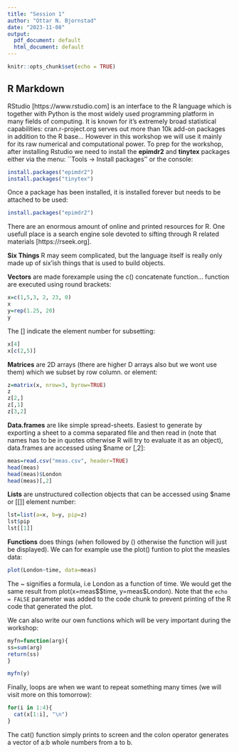 ```yaml
---
title: "Session 1"
author: "Ottar N. Bjornstad"
date: "2023-11-08"
output:
  pdf_document: default
  html_document: default
---
```


```r
knitr::opts_chunk$set(echo = TRUE)
```

## R Markdown

RStudio [https://www.rstudio.com] is an interface to the R language which is together with Python is the most widely used programming platform in many fields of computing. It is known for it's extremely broad statistical capabilities: cran.r-project.org serves out more than 10k add-on packages in addition to the R base... However in this workshop we will use it mainly for its raw numerical and computational power. To prep for the workshop, after installing Rstudio we need to install the **epimdr2** and **tinytex** packages either via the menu: ``Tools -> Install packages'' or the console:

```r
install.packages("epimdr2")
install.packages("tinytex")
```

Once a package has been installed, it is installed forever but needs to be attached to be used:
```r
install.packages("epimdr2")
```

There are an enormous amount of online and printed resources for R. One usefull place is a search engine sole devoted to sifting through R related materials [https://rseek.org].

**Six Things**
R may seem complicated, but the language itself is really only made up of six'ish things that is used to build objects.

**Vectors** are made forexample using the c() concatenate function... function are executed using round brackets:
```r
x=c(1,5,3, 2, 23, 0)
x
y=rep(1.25, 20)
y
```
The [] indicate the element number for subsetting:
```r
x[4]
x[c(2,5)]
```

**Matrices** are 2D arrays (there are higher D arrays also but we wont use them) which we subset by row column. or element:

```r
z=matrix(x, nrow=3, byrow=TRUE)
z
z[2,]
z[,1]
z[3,2]
```

**Data.frames** are like simple spread-sheets. Easiest to generate by exporting a sheet to a comma separated  file and then read in (note that names has to be in quotes otherwise R will try to evaluate it as an object), data.frames are accessed using &#36;name or [,2]:
```r
meas=read.csv("meas.csv", header=TRUE)
head(meas)
head(meas)$London
head(meas)[,2]
```

**Lists** are unstructured collection objects that can be accessed using &#36;name or [[]] element number:

```r
lst=list(a=x, b=y, pip=z)
lst$pip
lst[[1]]
```


**Functions** does things (when followed by () otherwise the function will just be displayed). We can for example use the plot() funtion to plot the measles data:

```r
plot(London~time, data=meas)
```

The ~ signifies a formula, i.e London as a function of time. We would get the same result from plot(x=meas$&#36;time, y=meas&#36;London). Note that the `echo = FALSE` parameter was added to the code chunk to prevent printing of the R code that generated the plot.

We can also write our own functions which will be very important during the workshop:
```r
myfn=function(arg){
ss=sum(arg)
return(ss)
}

myfn(y)
```

Finally, loops are when we want to repeat something many times (we will visit more on this tomorrow):

```r
for(i in 1:4){
  cat(x[1:i], "\n")
}
```
The cat() function simply prints to screen and the colon operator generates a vector of a:b whole numbers from a to b.

